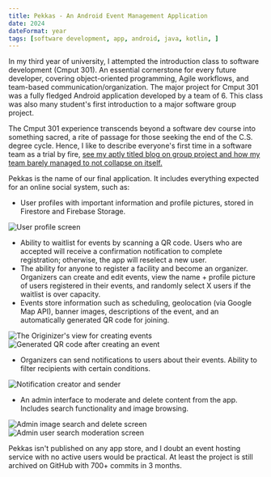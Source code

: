 ```yaml
---
title: Pekkas - An Android Event Management Application
date: 2024
dateFormat: year
tags: [software development, app, android, java, kotlin, ]
---
```


In my third year of university, I attempted the introduction class to software development (Cmput 301). An essential cornerstone for every future developer, covering object-oriented programming, Agile workflows, and team-based communication/organization. The major project for Cmput 301 was a fully fledged Android application developed by a team of 6. This class was also many student's first introduction to a major software group project.

The Cmput 301 experience transcends beyond a software dev course into something sacred, a rite of passage for those seeking the end of the C.S. degree cycle. Hence, I like to describe everyone's first time in a software team as a trial by fire, [see my aptly titled blog on group project and how my team barely managed to not collapse on itself.](/blog/first-group-project)

Pekkas is the name of our final application. It includes everything expected for an online social system, such as:

- User profiles with important information and profile pictures, stored in Firestore and Firebase Storage.

![User profile screen](./Screenshot_20250705_213717_mini-pekkas.avif)

- Ability to waitlist for events by scanning a QR code. Users who are accepted will receive a confirmation notification to complete registration; otherwise, the app will reselect a new user.
- The ability for anyone to register a facility and become an organizer. Organizers can create and edit events, view the name + profile picture of users registered in their events, and randomly select X users if the waitlist is over capacity.
- Events store information such as scheduling, geolocation (via Google Map API), banner images, descriptions of the event, and an automatically generated QR code for joining.

![The Originizer's view for creating events](./Screenshot_20250705_213403_mini-pekkas.avif)
![Generated QR code after creating an event](./Screenshot_20250705_213547_mini-pekkas.avif)

- Organizers can send notifications to users about their events. Ability to filter recipients with certain conditions.

![Notification creator and sender](./Screenshot_20250705_213705_mini-pekkas.avif)

- An admin interface to moderate and delete content from the app. Includes search functionality and image browsing.

![Admin image search and delete screen](./Screenshot_20250705_213750_mini-pekkas.avif)
![Admin user search moderation screen](./Screenshot_20250705_213824_mini-pekkas.avif)

Pekkas isn't published on any app store, and I doubt an event hosting service with no active users would be practical. At least the project is still archived on GitHub with 700+ commits in 3 months.